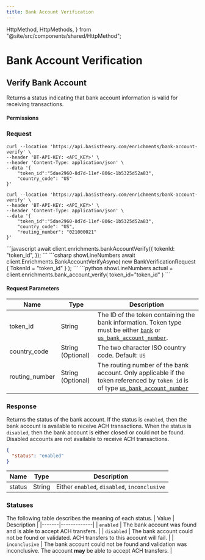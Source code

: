 ```yaml
---
title: Bank Account Verification
---
```


  HttpMethod,
  HttpMethods,
} from "@site/src/components/shared/HttpMethod";

# Bank Account Verification

## Verify Bank Account

Returns a status indicating that bank account information is valid for receiving transactions.

<HttpMethod
  method={HttpMethods.POST}
  endpoint="https://api.basistheory.com/enrichments/bank-account-verify"
/>

#### Permissions

<Permission content="token:use" />

### Request

<Tabs className="bt-tabs" groupId="languages">
  <TabItem value="shell" label="cURL">

```shell showLineNumbers title="Using &#8220;bank&#8220; token type"
curl --location 'https://api.basistheory.com/enrichments/bank-account-verify' \
--header 'BT-API-KEY: <API_KEY>' \
--header 'Content-Type: application/json' \
--data '{
    "token_id":"5dae2960-8d7d-11ef-806c-1b5325d52a83",
    "country_code": "US"
}'
```

```shell showLineNumbers title="Using &#8220;us_bank_account_number&#8220; token type"
curl --location 'https://api.basistheory.com/enrichments/bank-account-verify' \
--header 'BT-API-KEY: <API_KEY>' \
--header 'Content-Type: application/json' \
--data '{
    "token_id":"5dae2960-8d7d-11ef-806c-1b5325d52a83",
    "country_code": "US",
    "routing_number": "021000021"
}'
```
  </TabItem>

  <TabItem value="javascript" label="JavaScript">
```javascript
await client.enrichments.bankAccountVerify({
    tokenId: "token_id",
});
```
  </TabItem>
  <TabItem value="csharp" label="C#">
```csharp showLineNumbers
await client.Enrichments.BankAccountVerifyAsync(
    new BankVerificationRequest { TokenId = "token_id" }
);
```
  </TabItem>
  <TabItem value="python" label="Python">
```python showLineNumbers
actual = client.enrichments.bank_account_verify(
    token_id="token_id"
)
```
  </TabItem>
</Tabs>

#### Request Parameters

| Name   | Type   | Description                                                                  |
|--------|--------|------------------------------------------------------------------------------|
| token_id   | String | The ID of the token containing the bank information. Token type must be either [`bank`](/docs/api/tokens/token-types#bank) or [`us_bank_account_number`](/docs/api/tokens/token-types#us-bank-account-number).  |
| country_code    | String (Optional) | The two character ISO country code. Default: `US` |
| routing_number    | String (Optional) | The routing number of the bank account. Only applicable if the token referenced by `token_id` is of type [`us_bank_account_number`](/docs/api/tokens/token-types#us-bank-account-number) |

### Response

Returns the status of the bank account.
If the status is `enabled`, then the bank account is available to receive ACH transactions.
When the status is `disabled`, then the bank account is either closed or could not be found.
Disabled accounts are not available to receive ACH transactions.

```json showLineNumbers
{
  "status": "enabled"
}
```

| Name   | Type   | Description                                                                  |
|--------|--------|------------------------------------------------------------------------------|
| status   | String | Either `enabled`, `disabled`, `inconclusive`  |

### Statuses

The following table describes the meaning of each status.
| Value | Description |
|-------|-------------|
| `enabled` | The bank account was found and is able to accept ACH transfers. |
| `disabled` | The bank account could not be found or validated. ACH transfers to this account will fail. |
| `inconclusive` | The bank account could not be found and validation was inconclusive. The account **may** be able to accept ACH transfers. |
